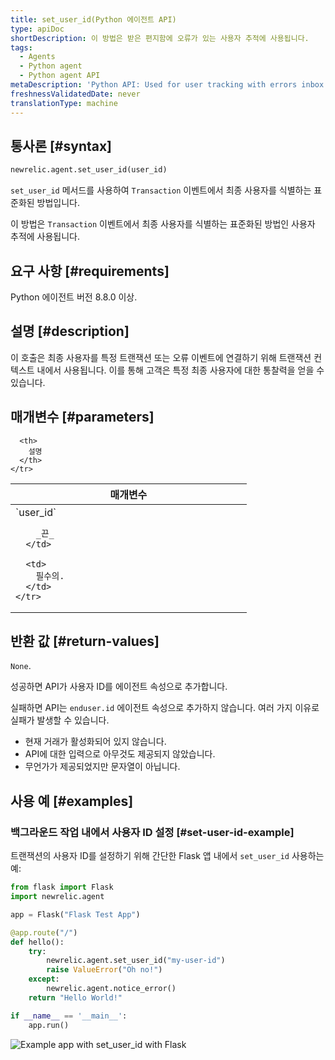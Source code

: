 ```yaml
---
title: set_user_id(Python 에이전트 API)
type: apiDoc
shortDescription: 이 방법은 받은 편지함에 오류가 있는 사용자 추적에 사용됩니다.
tags:
  - Agents
  - Python agent
  - Python agent API
metaDescription: 'Python API: Used for user tracking with errors inbox.'
freshnessValidatedDate: never
translationType: machine
---
```



## 통사론 [#syntax]

```py
newrelic.agent.set_user_id(user_id)
```

`set_user_id` 메서드를 사용하여 `Transaction` 이벤트에서 최종 사용자를 식별하는 표준화된 방법입니다.

이 방법은 `Transaction` 이벤트에서 최종 사용자를 식별하는 표준화된 방법인 사용자 추적에 사용됩니다.

## 요구 사항 [#requirements]

Python 에이전트 버전 8.8.0 이상.

## 설명 [#description]

이 호출은 최종 사용자를 특정 트랜잭션 또는 오류 이벤트에 연결하기 위해 트랜잭션 컨텍스트 내에서 사용됩니다. 이를 통해 고객은 특정 최종 사용자에 대한 통찰력을 얻을 수 있습니다.

## 매개변수 [#parameters]

<table>
  <thead>
    <tr>
      <th width="25%">
        매개변수
      </th>

      <th>
        설명
      </th>
    </tr>
  </thead>

  <tbody>
    <tr>
      <td>
        `user_id`

        _끈_
      </td>

      <td>
        필수의.
      </td>
    </tr>
  </tbody>
</table>

## 반환 값 [#return-values]

`None`.

성공하면 API가 사용자 ID를 에이전트 속성으로 추가합니다.

실패하면 API는 `enduser.id` 에이전트 속성으로 추가하지 않습니다. 여러 가지 이유로 실패가 발생할 수 있습니다.

* 현재 거래가 활성화되어 있지 않습니다.
* API에 대한 입력으로 아무것도 제공되지 않았습니다.
* 무언가가 제공되었지만 문자열이 아닙니다.

## 사용 예 [#examples]

### 백그라운드 작업 내에서 사용자 ID 설정 [#set-user-id-example]

트랜잭션의 사용자 ID를 설정하기 위해 간단한 Flask 앱 내에서 `set_user_id` 사용하는 예:

```py
from flask import Flask
import newrelic.agent

app = Flask("Flask Test App")

@app.route("/")
def hello():
    try:
        newrelic.agent.set_user_id("my-user-id")
        raise ValueError("Oh no!")
    except:
        newrelic.agent.notice_error()
    return "Hello World!"

if __name__ == '__main__':
    app.run()
```

<img
  title="Example app with set_user_id with Flask"
  alt="Example app with set_user_id with Flask"
  src={errorsinboxPythonSetUserID}
/>